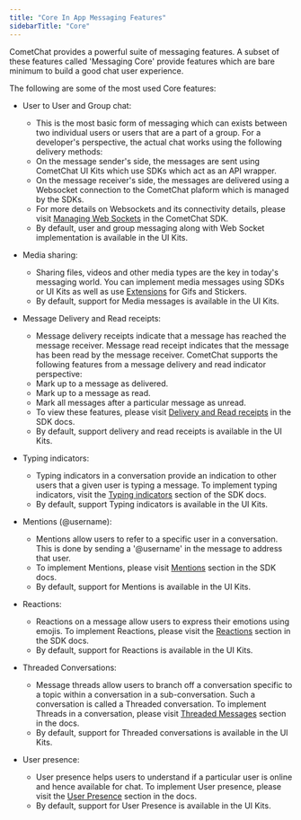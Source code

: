 ```yaml
---
title: "Core In App Messaging Features"
sidebarTitle: "Core"
---
```


CometChat provides a powerful suite of messaging features. A subset of these features called 'Messaging Core' provide features which are bare minimum to build a good chat user experience.

The following are some of the most used Core features:

* User to User and Group chat:

  * This is the most basic form of messaging which can exists between two individual users or users that are a part of a group. For a developer's perspective, the actual chat works using the following delivery methods:
  * On the message sender's side, the messages are sent using CometChat UI Kits which use SDKs which act as an API wrapper.
  * On the message receiver's side, the messages are delivered using a Websocket connection to the CometChat plaform which is managed by the SDKs.
  * For more details on Websockets and its connectivity details, please visit [Managing Web Sockets](/docs/sdk/javascript/managing-web-sockets-connections-manually) in the CometChat SDK.
  * By default, user and group messaging along with Web Socket implementation is available in the UI Kits.

* Media sharing:

  * Sharing files, videos and other media types are the key in today's messaging world. You can implement media messages using SDKs or UI Kits as well as use [Extensions](/docs/fundamentals/extensions-overview) for Gifs and Stickers.
  * By default, support for Media messages is available in the UI Kits.

* Message Delivery and Read receipts:

  * Message delivery receipts indicate that a message has reached the message receiver. Message read receipt indicates that the message has been read by the message receiver. CometChat supports the following features from a message delivery and read indicator perspective:
  * Mark up to a message as delivered.
  * Mark up to a message as read.
  * Mark all messages after a particular message as unread.
  * To view these features, please visit [Delivery and Read receipts](/docs/sdk/javascript/delivery-read-receipts#mark-messages-as-unread) in the SDK docs.
  * By default, support delivery and read receipts is available in the UI Kits.

* Typing indicators:

  * Typing indicators in a conversation provide an indication to other users that a given user is typing a message. To implement typing indicators, visit the [Typing indicators](/docs/sdk/javascript/typing-indicators) section of the SDK docs.
  * By default, support Typing indicators is available in the UI Kits.

* Mentions (@username):

  * Mentions allow users to refer to a specific user in a conversation. This is done by sending a '@username' in the message to address that user.
  * To implement Mentions, please visit [Mentions](/docs/sdk/javascript/mentions) section in the SDK docs.
  * By default, support for Mentions is available in the UI Kits.

* Reactions:

  * Reactions on a message allow users to express their emotions using emojis. To implement Reactions, please visit the [Reactions](/docs/sdk/javascript/reactions) section in the SDK docs.
  * By default, support for Reactions is available in the UI Kits.

* Threaded Conversations:

  * Message threads allow users to branch off a conversation specific to a topic within a conversation in a sub-conversation. Such a conversation is called a Threaded conversation. To implement Threads in a conversation, please visit [Threaded Messages](/docs/sdk/javascript/threaded-messages) section in the docs.
  * By default, support for Threaded conversations is available in the UI Kits.

* User presence:

  * User presence helps users to understand if a particular user is online and hence available for chat. To implement User presence, please visit the [User Presence](/docs/sdk/javascript/user-presence) section in the docs.
  * By default, support for User Presence is available in the UI Kits.
